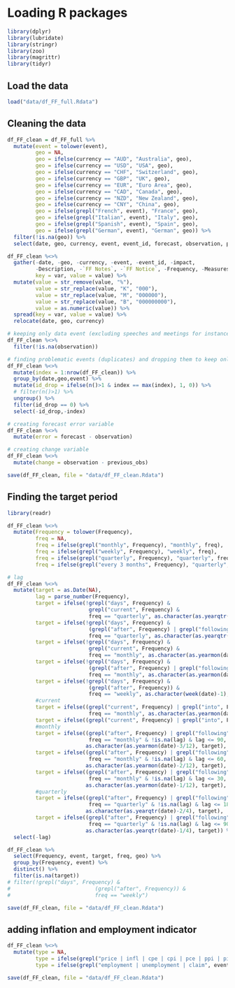 # Loading R packages
```r
library(dplyr)
library(lubridate)
library(stringr)
library(zoo)
library(magrittr)
library(tidyr)
```

## Load the data
```r
load("data/df_FF_full.Rdata")
```

## Cleaning the data 
```r
df_FF_clean = df_FF_full %>%
  mutate(event = tolower(event),
         geo = NA,
         geo = ifelse(currency == "AUD", "Australia", geo),
         geo = ifelse(currency == "USD", "USA", geo),
         geo = ifelse(currency == "CHF", "Switzerland", geo),
         geo = ifelse(currency == "GBP", "UK", geo),
         geo = ifelse(currency == "EUR", "Euro Area", geo),
         geo = ifelse(currency == "CAD", "Canada", geo),
         geo = ifelse(currency == "NZD", "New Zealand", geo),
         geo = ifelse(currency == "CNY", "China", geo),
         geo = ifelse(grepl("French", event), "France", geo),
         geo = ifelse(grepl("Italian", event), "Italy", geo),
         geo = ifelse(grepl("Spanish", event), "Spain", geo),
         geo = ifelse(grepl("German", event), "German", geo)) %>%
  filter(!is.na(geo)) %>%
  select(date, geo, currency, event, event_id, forecast, observation, previous_obs, impact, Description, `FF Notes`, `FF Notice`, Frequency, Measures)

df_FF_clean %<>%
  gather(-date, -geo, -currency, -event, -event_id, -impact,
         -Description, -`FF Notes`, -`FF Notice`, -Frequency, -Measures,
         key = var, value = value) %>%
  mutate(value = str_remove(value, "%"),
         value = str_replace(value, "K", "000"),
         value = str_replace(value, "M", "000000"),
         value = str_replace(value, "B", "000000000"),
         value = as.numeric(value)) %>%
  spread(key = var, value = value) %>%
  relocate(date, geo, currency)

# keeping only data event (excluding speeches and meetings for instance)
df_FF_clean %<>%
  filter(!is.na(observation))

# finding problematic events (duplicates) and dropping them to keep only single events (for now)
df_FF_clean %<>%
  mutate(index = 1:nrow(df_FF_clean)) %>%
  group_by(date,geo,event) %>%
  mutate(id_drop = ifelse(n()>1 & index == max(index), 1, 0)) %>%
  # filter(n()>1) %>%
  ungroup() %>%
  filter(id_drop == 0) %>%
  select(-id_drop,-index)

# creating forecast error variable
df_FF_clean %<>%
  mutate(error = forecast - observation)

# creating change variable
df_FF_clean %<>%
  mutate(change = observation - previous_obs)

save(df_FF_clean, file = "data/df_FF_clean.Rdata")
```

## Finding the target period
```r
library(readr)

df_FF_clean %<>%
  mutate(Frequency = tolower(Frequency),
         freq = NA,
         freq = ifelse(grepl("monthly", Frequency), "monthly", freq),
         freq = ifelse(grepl("weekly", Frequency), "weekly", freq),
         freq = ifelse(grepl("quarterly", Frequency), "quarterly", freq),
         freq = ifelse(grepl("every 3 months", Frequency), "quarterly", freq))

# lag
df_FF_clean %<>%
  mutate(target = as.Date(NA),
         lag = parse_number(Frequency),
         target = ifelse(!grepl("days", Frequency) &
                          grepl("current", Frequency) &
                          freq == "quarterly", as.character(as.yearqtr(date)), target),
         target = ifelse(!grepl("days", Frequency) &
                          (grepl("after", Frequency) | grepl("following", Frequency)) &
                          freq == "quarterly", as.character(as.yearqtr(date)-1/4), target),
         target = ifelse(!grepl("days", Frequency) &
                          grepl("current", Frequency) &
                          freq == "monthly", as.character(as.yearmon(date)), target),
         target = ifelse(!grepl("days", Frequency) &
                          (grepl("after", Frequency) | grepl("following", Frequency)) &
                          freq == "monthly", as.character(as.yearmon(date)-1/12), target),
         target = ifelse(!grepl("days", Frequency) &
                          (grepl("after", Frequency)) &
                          freq == "weekly", as.character(week(date)-1), target),
         #current
         target = ifelse((grepl("current", Frequency) | grepl("into", Frequency)) &
                          freq == "monthly", as.character(as.yearmon(date)), target),
         target = ifelse((grepl("current", Frequency) | grepl("into", Frequency) | grepl("before", Frequency)) & freq == "quarterly", as.character(as.yearqtr(date)), target),
         #monthly
         target = ifelse((grepl("after", Frequency) | grepl("following", Frequency)) &
                          freq == "monthly" & !is.na(lag) & lag <= 90,
                         as.character(as.yearmon(date)-3/12), target),
         target = ifelse((grepl("after", Frequency) | grepl("following", Frequency)) &
                          freq == "monthly" & !is.na(lag) & lag <= 60,
                         as.character(as.yearmon(date)-2/12), target),
         target = ifelse((grepl("after", Frequency) | grepl("following", Frequency)) &
                          freq == "monthly" & !is.na(lag) & lag <= 30,
                         as.character(as.yearmon(date)-1/12), target),
         #quarterly
         target = ifelse((grepl("after", Frequency) | grepl("following", Frequency)) &
                          freq == "quarterly" & !is.na(lag) & lag <= 180,
                         as.character(as.yearqtr(date)-2/4), target),
         target = ifelse((grepl("after", Frequency) | grepl("following", Frequency)) &
                          freq == "quarterly" & !is.na(lag) & lag <= 90,
                         as.character(as.yearqtr(date)-1/4), target)) %>%
  select(-lag)

df_FF_clean %>%
  select(Frequency, event, target, freq, geo) %>%
  group_by(Frequency, event) %>%
  distinct() %>%
  filter(is.na(target))
# filter(!grepl("days", Frequency) &
#                           (grepl("after", Frequency)) &
#                           freq == "weekly")

save(df_FF_clean, file = "data/df_FF_clean.Rdata")
```

## adding inflation and employment indicator
```r
df_FF_clean %<>%
  mutate(type = NA,
         type = ifelse(grepl("price | infl | cpe | cpi | pce | ppi | pi | hpi | wage", event), "inflation", type),
         type = ifelse(grepl("employment | unemployment | claim", event), "employment", type))

save(df_FF_clean, file = "data/df_FF_clean.Rdata")
```

